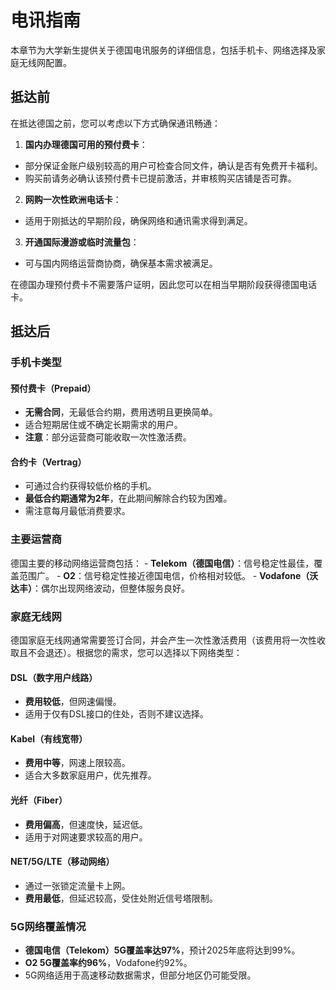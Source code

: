 # 电讯指南

本章节为大学新生提供关于德国电讯服务的详细信息，包括手机卡、网络选择及家庭无线网配置。

## 抵达前

在抵达德国之前，您可以考虑以下方式确保通讯畅通：

1.  **国内办理德国可用的预付费卡**：
  - 部分保证金账户级别较高的用户可检查合同文件，确认是否有免费开卡福利。
  - 购买前请务必确认该预付费卡已提前激活，并审核购买店铺是否可靠。
2.  **网购一次性欧洲电话卡**：
  - 适用于刚抵达的早期阶段，确保网络和通讯需求得到满足。
3.  **开通国际漫游或临时流量包**：
  - 可与国内网络运营商协商，确保基本需求被满足。

在德国办理预付费卡不需要落户证明，因此您可以在相当早期阶段获得德国电话卡。

## 抵达后

### 手机卡类型

#### 预付费卡（Prepaid）
- **无需合同**，无最低合约期，费用透明且更换简单。
- 适合短期居住或不确定长期需求的用户。
- **注意**：部分运营商可能收取一次性激活费。

#### 合约卡（Vertrag）
- 可通过合约获得较低价格的手机。
- **最低合约期通常为2年**，在此期间解除合约较为困难。
- 需注意每月最低消费要求。

### 主要运营商
德国主要的移动网络运营商包括：
- **Telekom（德国电信）**：信号稳定性最佳，覆盖范围广。
- **O2**：信号稳定性接近德国电信，价格相对较低。
- **Vodafone（沃达丰）**：偶尔出现网络波动，但整体服务良好。

### 家庭无线网

德国家庭无线网通常需要签订合同，并会产生一次性激活费用（该费用将一次性收取且不会退还）。根据您的需求，您可以选择以下网络类型：

#### DSL（数字用户线路）
- **费用较低**，但网速偏慢。
- 适用于仅有DSL接口的住处，否则不建议选择。

#### Kabel（有线宽带）
- **费用中等**，网速上限较高。
- 适合大多数家庭用户，优先推荐。

#### 光纤（Fiber）
- **费用偏高**，但速度快，延迟低。
- 适用于对网速要求较高的用户。

#### NET/5G/LTE（移动网络）
- 通过一张锁定流量卡上网。
- **费用最低**，但延迟较高，受住处附近信号塔限制。

### 5G网络覆盖情况
- **德国电信（Telekom）5G覆盖率达97%**，预计2025年底将达到99%。
- **O2 5G覆盖率约96%**，Vodafone约92%。
- 5G网络适用于高速移动数据需求，但部分地区仍可能受限。



